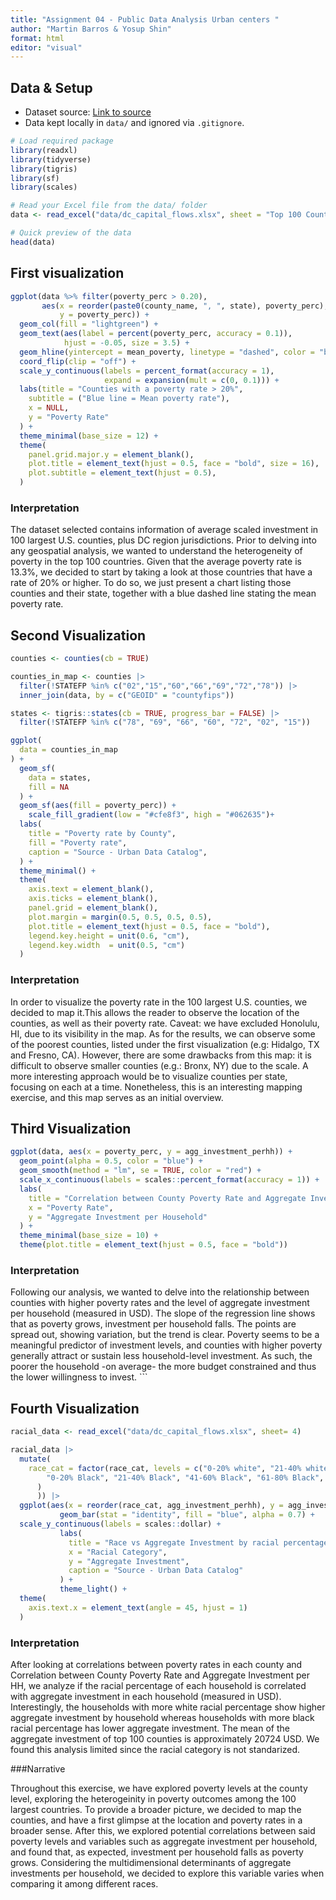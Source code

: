 ```yaml
---
title: "Assignment 04 - Public Data Analysis Urban centers "
author: "Martin Barros & Yosup Shin"
format: html
editor: "visual"
---
```


## Data & Setup

-   Dataset source: [Link to source](https://datacatalog.urban.org/dataset/capital-flows-washington-dc-region)
-   Data kept locally in `data/` and ignored via `.gitignore`.

```r
# Load required package
library(readxl)
library(tidyverse)
library(tigris)
library(sf)
library(scales)

# Read your Excel file from the data/ folder
data <- read_excel("data/dc_capital_flows.xlsx", sheet = "Top 100 Counties")

# Quick preview of the data
head(data)

```

## First visualization

```r
ggplot(data %>% filter(poverty_perc > 0.20),
       aes(x = reorder(paste0(county_name, ", ", state), poverty_perc),
           y = poverty_perc)) +
  geom_col(fill = "lightgreen") +
  geom_text(aes(label = percent(poverty_perc, accuracy = 0.1)),
            hjust = -0.05, size = 3.5) +
  geom_hline(yintercept = mean_poverty, linetype = "dashed", color = "blue", size = 0.4) +
  coord_flip(clip = "off") +
  scale_y_continuous(labels = percent_format(accuracy = 1),
                     expand = expansion(mult = c(0, 0.1))) +
  labs(title = "Counties with a poverty rate > 20%",
    subtitle = ("Blue line = Mean poverty rate"),
    x = NULL,
    y = "Poverty Rate"
  ) +
  theme_minimal(base_size = 12) +
  theme(
    panel.grid.major.y = element_blank(),
    plot.title = element_text(hjust = 0.5, face = "bold", size = 16),
    plot.subtitle = element_text(hjust = 0.5),
  )

```

### Interpretation

The dataset selected contains information of average scaled investment in 100 largest U.S. counties, plus DC region jurisdictions. Prior to delving into any geospatial analysis, we wanted to understand the heterogeneity of poverty in the top 100 countries. Given that the average poverty rate is 13.3%, we decided to start by taking a look at those countries that have a rate of 20% or higher. To do so, we just present a chart listing those counties and their state, together with a blue dashed line stating the mean poverty rate.

## Second Visualization
```r
counties <- counties(cb = TRUE)

counties_in_map <- counties |>
  filter(!STATEFP %in% c("02","15","60","66","69","72","78")) |>
  inner_join(data, by = c("GEOID" = "countyfips"))

states <- tigris::states(cb = TRUE, progress_bar = FALSE) |>
  filter(!STATEFP %in% c("78", "69", "66", "60", "72", "02", "15"))

ggplot(
  data = counties_in_map
) +
  geom_sf(
    data = states,
    fill = NA
  ) +
  geom_sf(aes(fill = poverty_perc)) +
    scale_fill_gradient(low = "#cfe8f3", high = "#062635")+
  labs(
    title = "Poverty rate by County",
    fill = "Poverty rate",
    caption = "Source - Urban Data Catalog",
  ) +
  theme_minimal() +
  theme(
    axis.text = element_blank(),
    axis.ticks = element_blank(),
    panel.grid = element_blank(),
    plot.margin = margin(0.5, 0.5, 0.5, 0.5),
    plot.title = element_text(hjust = 0.5, face = "bold"),
    legend.key.height = unit(0.6, "cm"),
    legend.key.width  = unit(0.5, "cm")
  ) 
```

### Interpretation

In order to visualize the poverty rate in the 100 largest U.S. counties, we decided to map it.This allows the reader to observe the location of the counties, as well as their poverty rate. Caveat: we have excluded Honolulu, HI, due to its visibility in the map. As for the results, we can observe some of the poorest counties, listed under the first visualization (e.g: Hidalgo, TX and Fresno, CA). However, there are some drawbacks from this map: it is difficult to observe smaller counties (e.g.: Bronx, NY) due to the scale. A more interesting approach would be to visualize counties per state, focusing on each at a time. Nonetheless, this is an interesting mapping exercise, and this map serves as an initial overview.

## Third Visualization

```r
ggplot(data, aes(x = poverty_perc, y = agg_investment_perhh)) +
  geom_point(alpha = 0.5, color = "blue") +
  geom_smooth(method = "lm", se = TRUE, color = "red") +
  scale_x_continuous(labels = scales::percent_format(accuracy = 1)) +
  labs(
    title = "Correlation between County Poverty Rate and Aggregate Investment per HH",
    x = "Poverty Rate",
    y = "Aggregate Investment per Household"
  ) +
  theme_minimal(base_size = 10) +
  theme(plot.title = element_text(hjust = 0.5, face = "bold"))

```

### Interpretation

Following our analysis, we wanted to delve into the relationship between counties with higher poverty rates and the level of aggregate investment per household (measured in USD). The slope of the regression line shows that as poverty grows, investment per household falls. The points are spread out, showing variation, but the trend is clear. Poverty seems to be a meaningful predictor of investment levels, and counties with higher poverty generally attract or sustain less household-level investment. As such, the poorer the household -on average- the more budget constrained and thus the lower willingness to invest. \`\`\`


## Fourth Visualization

```r
racial_data <- read_excel("data/dc_capital_flows.xlsx", sheet= 4)

racial_data |>
  mutate(
    race_cat = factor(race_cat, levels = c("0-20% white", "21-40% white", "41-60% white", "61-80% white", "81+% white",
        "0-20% Black", "21-40% Black", "41-60% Black", "61-80% Black", "81+% Black","0-10% Hispanic", "11-20% Hispanic", "21-30% Hispanic", "31+% Hispanic","0-5% Asian", "6-10% Asian", "11-20% Asian", "21+% Asian"
      )
      )) |>
  ggplot(aes(x = reorder(race_cat, agg_investment_perhh), y = agg_investment_perhh)) +
           geom_bar(stat = "identity", fill = "blue", alpha = 0.7) +
  scale_y_continuous(labels = scales::dollar) +
           labs(
             title = "Race vs Aggregate Investment by racial percentage category",
             x = "Racial Category",
             y = "Aggregate Investment",
             caption = "Source - Urban Data Catalog"
           ) +
           theme_light() + 
  theme(
    axis.text.x = element_text(angle = 45, hjust = 1) 
  )

```

### Interpretation

After looking at correlations between poverty rates in each county and Correlation between County Poverty Rate and Aggregate Investment per HH, we analyze if the racial percentage of each household is correlated with aggregate investment in each household (measured in USD). Interestingly, the households with more white racial percentage show higher aggregate investment by household whereas households with more black racial percentage has lower aggregate investment. The mean of the aggregate investment of top 100 counties is approximately 20724 USD. 
We found this analysis limited since the racial category is not standarized.


###Narrative

Throughout this exercise, we have explored poverty levels at the county level, exploring the heterogeinity in poverty outcomes among the 100 largest countries. To provide a broader picture, we decided to map the counties, and have a first glimpse at the location and poverty rates in a broader sense.
After this, we explored potential correlations between said poverty levels and variables such as aggregate investment per household, and found that, as expected, investment per household falls as poverty grows. Considering the multidimensional determinants of aggregate investments per household, we decided to explore this variable varies when comparing it among different races. 
